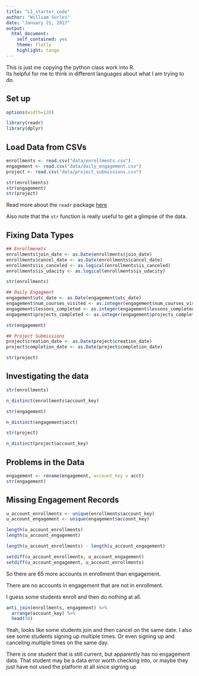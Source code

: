 ```yaml
---
title: "L1_starter_code"
author: "William Surles"
date: "January 21, 2017"
output: 
  html_document:
    self_contained: yes
    theme: flatly
    highlight: tango
---
```


This is just me copying the python class work into R.  
Its helpful for me to think in different languages about what I am trying to do.


## Set up

```r

options(width=120)

```

```r

library(readr)
library(dplyr)

```

## Load Data from CSVs

```r

enrollments <- read.csv("data/enrollments.csv")
engagement <- read.csv("data/daily_engagement.csv")
project <- read.csv("data/project_submissions.csv")

str(enrollments)
str(engagement)
str(project)

```

Read more about the `readr` package [here](https://blog.rstudio.org/?s=readr)

Also note that the `str` function is really useful to get a glimpse of the data. 

## Fixing Data Types

```r

## Enrollmenets
enrollments$join_date <- as.Date(enrollments$join_date)
enrollments$cancel_date <- as.Date(enrollments$cancel_date)
enrollments$is_canceled <- as.logical(enrollments$is_canceled)
enrollments$is_udacity <- as.logical(enrollments$is_udacity)

str(enrollments)

## Daily Engagment
engagement$utc_date <- as.Date(engagement$utc_date)
engagement$num_courses_visited <- as.integer(engagement$num_courses_visited)
engagement$lessons_completed <- as.integer(engagement$lessons_completed)
engagement$projects_completed <- as.integer(engagement$projects_completed)

str(engagement)

## Project Submissions
project$creation_date <- as.Date(project$creation_date)
project$completion_date <- as.Date(project$completion_date)

str(project)
```

## Investigating the data

```r

str(enrollments)

n_distinct(enrollments$account_key)

str(engagement)

n_distinct(engagement$acct)

str(project)

n_distinct(project$account_key)

```

## Problems in the Data

```r

engagement <- rename(engagement, account_key = acct)
str(engagement)
```

## Missing Engagement Records

```r

u_account_enrollments <- unique(enrollments$account_key)
u_account_engagement <- unique(engagement$account_key)

length(u_account_enrollments)
length(u_account_engagement)

length(u_account_enrollments) - length(u_account_engagement)

setdiff(u_account_enrollments, u_account_engagement)
setdiff(u_account_engagement, u_account_enrollments)


```

So there are 65 more accounts in enrollment than engagement.

There are no accounts in engagement that are not in enrollment.

I guess some students enroll and then do nothing at all. 

```r
anti_join(enrollments, engagement) %>%
  arrange(account_key) %>%
  head(50)
```

Yeah, looks like some students join and then cancel on the same date. 
I also see some students signing up multiple times.
Or even signing up and canceling multiple times on the same day. 

There is one student that is still current, but apparently has no engagement data.
That student may be a data error worth checking into, or maybe they just
have not used the platform at all since signing up

```r

```
